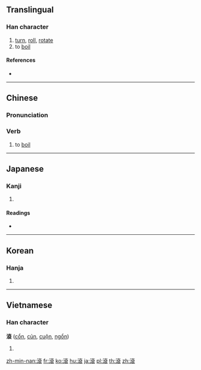 {{also|滚}}
==Translingual==

===Han character===
{{Han char|rn=85|rad=水|as=11|sn=14|four=30132|canj=EYCV|ids=⿰氵袞}}

# [[turn]], [[roll]], [[rotate]]
# to [[boil]]

====References====
* {{Han ref|kx=0644.170|dkj=18098|dj=1052.020|hdz=31705.040|uh=6EFE|ud=28414|bh=BA75|bd=47733}}

----

==Chinese==
{{zh-forms|s=滚}}

===Pronunciation===
{{zh-pron
|m=gǔn
|c=gwan2
|h=pfs=kún
|md=
|mn=kún |mna=Taiwanese-Tone_2.ogg
|w=
|mc=y
|oc=y
|cat=v
}}

===Verb===
{{zh-verb}}

# to [[boil]]
#: {{zh-usex|滾水|boiling water|C}}

----

==Japanese==

===Kanji===
{{ja-kanji|grade=|rs=水11}}

# {{defn|lang=ja|sort=水11}}

====Readings====
* {{ja-readings|on=[[こん]] (kon)|kun=[[たぎる]] (tagiru)}}

----

==Korean==

===Hanja===
{{ko-hanja|hangeul=곤|eumhun=|rv=gon|mr=kon|y=kon}}

# {{defn|lang=ko|sort=水11}}

----

==Vietnamese==

===Han character===
'''滾''' ([[cổn]], [[củn]], [[cuộn]], [[ngổn]])

# {{defn|lang=vi}}

[[zh-min-nan:滾]]
[[fr:滾]]
[[ko:滾]]
[[hu:滾]]
[[ja:滾]]
[[pl:滾]]
[[th:滾]]
[[zh:滾]]